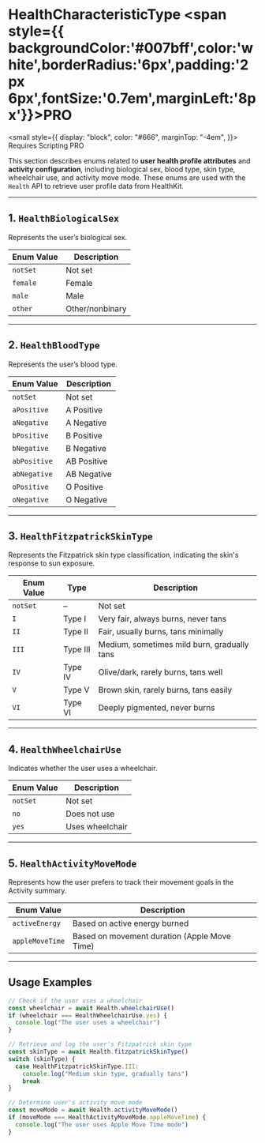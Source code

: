 # HealthCharacteristicType <span style={{ backgroundColor:'#007bff',color:'white',borderRadius:'6px',padding:'2px 6px',fontSize:'0.7em',marginLeft:'8px'}}>PRO</span>

<small
  style={{
    display: "block",
    color: "#666",
    marginTop: "-4em",
  }}>
  Requires Scripting PRO
</small>

This section describes enums related to **user health profile attributes** and **activity configuration**, including biological sex, blood type, skin type, wheelchair use, and activity move mode. These enums are used with the `Health` API to retrieve user profile data from HealthKit.

---

## 1. `HealthBiologicalSex`

Represents the user’s biological sex.

| Enum Value | Description     |
| ---------- | --------------- |
| `notSet`   | Not set         |
| `female`   | Female          |
| `male`     | Male            |
| `other`    | Other/nonbinary |

---

## 2. `HealthBloodType`

Represents the user’s blood type.

| Enum Value   | Description |
| ------------ | ----------- |
| `notSet`     | Not set     |
| `aPositive`  | A Positive  |
| `aNegative`  | A Negative  |
| `bPositive`  | B Positive  |
| `bNegative`  | B Negative  |
| `abPositive` | AB Positive |
| `abNegative` | AB Negative |
| `oPositive`  | O Positive  |
| `oNegative`  | O Negative  |

---

## 3. `HealthFitzpatrickSkinType`

Represents the Fitzpatrick skin type classification, indicating the skin's response to sun exposure.

| Enum Value | Type     | Description                                 |
| ---------- | -------- | ------------------------------------------- |
| `notSet`   | –        | Not set                                     |
| `I`        | Type I   | Very fair, always burns, never tans         |
| `II`       | Type II  | Fair, usually burns, tans minimally         |
| `III`      | Type III | Medium, sometimes mild burn, gradually tans |
| `IV`       | Type IV  | Olive/dark, rarely burns, tans well         |
| `V`        | Type V   | Brown skin, rarely burns, tans easily       |
| `VI`       | Type VI  | Deeply pigmented, never burns               |

---

## 4. `HealthWheelchairUse`

Indicates whether the user uses a wheelchair.

| Enum Value | Description     |
| ---------- | --------------- |
| `notSet`   | Not set         |
| `no`       | Does not use    |
| `yes`      | Uses wheelchair |

---

## 5. `HealthActivityMoveMode`

Represents how the user prefers to track their movement goals in the Activity summary.

| Enum Value      | Description                                  |
| --------------- | -------------------------------------------- |
| `activeEnergy`  | Based on active energy burned                |
| `appleMoveTime` | Based on movement duration (Apple Move Time) |

---

## Usage Examples

```ts
// Check if the user uses a wheelchair
const wheelchair = await Health.wheelchairUse()
if (wheelchair === HealthWheelchairUse.yes) {
  console.log("The user uses a wheelchair")
}

// Retrieve and log the user's Fitzpatrick skin type
const skinType = await Health.fitzpatrickSkinType()
switch (skinType) {
  case HealthFitzpatrickSkinType.III:
    console.log("Medium skin type, gradually tans")
    break
}

// Determine user's activity move mode
const moveMode = await Health.activityMoveMode()
if (moveMode === HealthActivityMoveMode.appleMoveTime) {
  console.log("The user uses Apple Move Time mode")
}
```
